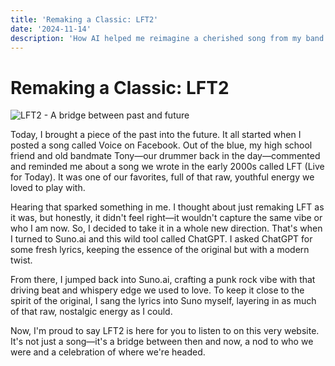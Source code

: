 ```yaml
---
title: 'Remaking a Classic: LFT2'
date: '2024-11-14'
description: 'How AI helped me reimagine a cherished song from my band days, bridging the past and future of music creation.'
---
```


# Remaking a Classic: LFT2

![LFT2 - A bridge between past and future](/images/LFT2.jpeg)

Today, I brought a piece of the past into the future. It all started when I posted a song called Voice on Facebook. Out of the blue, my high school friend and old bandmate Tony—our drummer back in the day—commented and reminded me about a song we wrote in the early 2000s called LFT (Live for Today). It was one of our favorites, full of that raw, youthful energy we loved to play with.

Hearing that sparked something in me. I thought about just remaking LFT as it was, but honestly, it didn't feel right—it wouldn't capture the same vibe or who I am now. So, I decided to take it in a whole new direction. That's when I turned to Suno.ai and this wild tool called ChatGPT. I asked ChatGPT for some fresh lyrics, keeping the essence of the original but with a modern twist.

From there, I jumped back into Suno.ai, crafting a punk rock vibe with that driving beat and whispery edge we used to love. To keep it close to the spirit of the original, I sang the lyrics into Suno myself, layering in as much of that raw, nostalgic energy as I could.

<AudioPlayer src="/media/music/LFT2.mp3" title="Listen to LFT2" />

Now, I'm proud to say LFT2 is here for you to listen to on this very website. It's not just a song—it's a bridge between then and now, a nod to who we were and a celebration of where we're headed.
